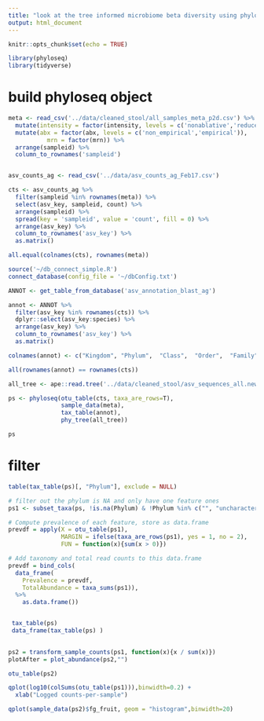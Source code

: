 ```yaml
---
title: "look at the tree informed microbiome beta diversity using phyloseq"
output: html_document
--- 
```


```r
knitr::opts_chunk$set(echo = TRUE)
```

```r
library(phyloseq)
library(tidyverse)
```

# build phyloseq object

```r
meta <- read_csv('../data/cleaned_stool/all_samples_meta_p2d.csv') %>% 
  mutate(intensity = factor(intensity, levels = c('nonablative','reduced','ablative'))) %>% 
  mutate(abx = factor(abx, levels = c('non_empirical','empirical')),
           mrn = factor(mrn)) %>% 
  arrange(sampleid) %>% 
  column_to_rownames('sampleid')


asv_counts_ag <- read_csv('../data/asv_counts_ag_Feb17.csv')

cts <- asv_counts_ag %>% 
  filter(sampleid %in% rownames(meta)) %>% 
  select(asv_key, sampleid, count) %>% 
  arrange(sampleid) %>% 
  spread(key = 'sampleid', value = 'count', fill = 0) %>% 
  arrange(asv_key) %>% 
  column_to_rownames('asv_key') %>% 
  as.matrix()

all.equal(colnames(cts), rownames(meta))

source('~/db_connect_simple.R')
connect_database(config_file = '~/dbConfig.txt')

ANNOT <- get_table_from_database('asv_annotation_blast_ag')

annot <- ANNOT %>% 
  filter(asv_key %in% rownames(cts)) %>% 
  dplyr::select(asv_key:species) %>% 
  arrange(asv_key) %>% 
  column_to_rownames('asv_key') %>% 
  as.matrix()

colnames(annot) <- c("Kingdom", "Phylum",  "Class",  "Order",  "Family", "Genus", "Species" )

all(rownames(annot) == rownames(cts))

all_tree <- ape::read.tree('../data/cleaned_stool/asv_sequences_all.newick')
```


```r
ps <- phyloseq(otu_table(cts, taxa_are_rows=T), 
               sample_data(meta), 
               tax_table(annot),
               phy_tree(all_tree))

ps
```

# filter 

```r
table(tax_table(ps)[, "Phylum"], exclude = NULL)

# filter out the phylum is NA and only have one feature ones 
ps1 <- subset_taxa(ps, !is.na(Phylum) & !Phylum %in% c("", "uncharacterized"))
```
```r
# Compute prevalence of each feature, store as data.frame
prevdf = apply(X = otu_table(ps1),
               MARGIN = ifelse(taxa_are_rows(ps1), yes = 1, no = 2),
               FUN = function(x){sum(x > 0)})

# Add taxonomy and total read counts to this data.frame
prevdf = bind_cols(
  data_frame(
    Prevalence = prevdf,
    TotalAbundance = taxa_sums(ps1)),
  %>% 
    as.data.frame())


 tax_table(ps) 
 data_frame(tax_table(ps) )
   
```
```r
ps2 = transform_sample_counts(ps1, function(x){x / sum(x)})
plotAfter = plot_abundance(ps2,"")

otu_table(ps2)
```

```r
qplot(log10(colSums(otu_table(ps1))),binwidth=0.2) +
  xlab("Logged counts-per-sample")

qplot(sample_data(ps2)$fg_fruit, geom = "histogram",binwidth=20)
```
